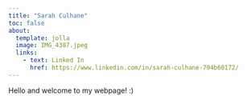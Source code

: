 ```yaml
---
title: "Sarah Culhane"
toc: false
about:
  template: jolla
  image: IMG_4387.jpeg
  links: 
    - text: Linked In
      href: https://www.linkedin.com/in/sarah-culhane-794b60172/
---
```


Hello and welcome to my webpage! :)
